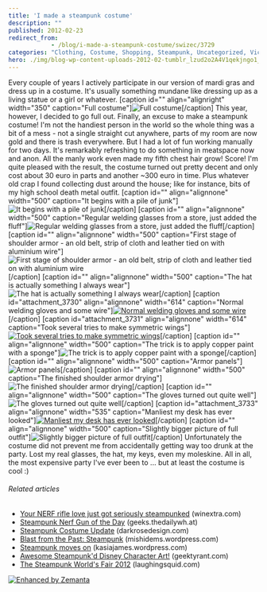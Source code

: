 ```yaml
---
title: 'I made a steampunk costume'
description: ""
published: 2012-02-23
redirect_from: 
            - /blog/i-made-a-steampunk-costume/swizec/3729
categories: "Clothing, Costume, Shopping, Steampunk, Uncategorized, Victorian era"
hero: ./img/blog-wp-content-uploads-2012-02-tumblr_lzud2o2A4V1qekjngo1_5003.jpg
---
```

Every couple of years I actively participate in our version of mardi gras and dress up in a costume. It's usually something mundane like dressing up as a living statue or a girl or whatever. \[caption id="" align="alignright" width="350" caption="Full costume"]![Full costume](./img/blog-wp-content-uploads-2012-02-tumblr_lzud2o2A4V1qekjngo1_5003.jpg "Full costume")\[/caption] This year, however, I decided to go full out. Finally, an excuse to make a steampunk costume! I'm not the handiest person in the world so the whole thing was a bit of a mess - not a single straight cut anywhere, parts of my room are now gold and there is trash everywhere. But I had a lot of fun working manually for two days. It's remarkably refreshing to do something in meatspace now and anon. All the manly work even made my fifth chest hair grow! Score! I'm quite pleased with the result, the costume turned out pretty decent and only cost about 30 euro in parts and another ~300 euro in time. Plus whatever old crap I found collecting dust around the house; like for instance, bits of my high school death metal outfit. \[caption id="" align="alignnone" width="500" caption="It begins with a pile of junk"]![It begins with a pile of junk](./img/blog-wp-content-uploads-2012-02-tumblr_lzpj40CCuq1qekjngo1_5005.jpg "It begins with a pile of junk")\[/caption] \[caption id="" align="alignnone" width="500" caption="Regular welding glasses from a store, just added the fluff"]![Regular welding glasses from a store, just added the fluff](./img/blog-wp-content-uploads-2012-02-tumblr_lzpnlcFYDv1qekjngo1_5004.jpg "Regular welding glasses from a store, just added the fluff")\[/caption] \[caption id="" align="alignnone" width="500" caption="First stage of shoulder armor - an old belt, strip of cloth and leather tied on with aluminium wire"]![First stage of shoulder armor - an old belt, strip of cloth and leather tied on with aluminium wire](./img/blog-wp-content-uploads-2012-02-tumblr_lzpv4nKIQy1qekjngo1_5004.jpg "First stage of shoulder armor - an old belt, strip of cloth and leather tied on with aluminium wire")\[/caption] \[caption id="" align="alignnone" width="500" caption="The hat is actually something I always wear"]![The hat is actually something I always wear](./img/blog-wp-content-uploads-2012-02-tumblr_lzqox0thrJ1qekjngo1_5004.jpg "The hat is actually something I always wear")\[/caption] \[caption id="attachment_3730" align="alignnone" width="614" caption="Normal welding gloves and some wire"][![Normal welding gloves and some wire](./img/blog-wp-content-uploads-2012-02-photo1-1024x764.jpg "Normal welding gloves and some wire")](http://swizec.com/blog/wp-content/uploads/2012/02/photo1.jpg)\[/caption] \[caption id="attachment_3731" align="alignnone" width="614" caption="Took several tries to make symmetric wings"][![Took several tries to make symmetric wings](./img/blog-wp-content-uploads-2012-02-photo-13-1024x764.jpg "Took several tries to make symmetric wings")](http://swizec.com/blog/wp-content/uploads/2012/02/photo-13.jpg)\[/caption] \[caption id="" align="alignnone" width="500" caption="The trick is to apply copper paint with a sponge"]![The trick is to apply copper paint with a sponge](./img/blog-wp-content-uploads-2012-02-tumblr_lzqwrcTn2l1qekjngo1_5004.jpg "The trick is to apply copper paint with a sponge")\[/caption] \[caption id="" align="alignnone" width="500" caption="Armor panels"]![Armor panels](./img/blog-wp-content-uploads-2012-02-tumblr_lzr07u1kEI1qekjngo1_5004.jpg "Armor panels")\[/caption] \[caption id="" align="alignnone" width="500" caption="The finished shoulder armor drying"]![The finished shoulder armor drying ](./img/blog-wp-content-uploads-2012-02-tumblr_lzr4m789651qekjngo1_5004.jpg "The finished shoulder armor drying ")\[/caption] \[caption id="" align="alignnone" width="500" caption="The gloves turned out quite well"]![The gloves turned out quite well](./img/blog-wp-content-uploads-2012-02-tumblr_lzr80yr3Lq1qekjngo1_5004.jpg "The gloves turned out quite well")\[/caption] \[caption id="attachment_3733" align="alignnone" width="535" caption="Manliest my desk has ever looked"][![Manliest my desk has ever looked](./img/blog-wp-content-uploads-2012-02-photo-22-764x1024.jpg "Manliest my desk has ever looked")](http://swizec.com/blog/wp-content/uploads/2012/02/photo-22.jpg)\[/caption] \[caption id="" align="alignnone" width="500" caption="Slightly bigger picture of full outfit"]![Slightly bigger picture of full outfit](./img/blog-wp-content-uploads-2012-02-tumblr_lzud2o2A4V1qekjngo1_5003.jpg "Slightly bigger picture of full outfit")\[/caption] Unfortunately the costume did not prevent me from accidentally getting way too drunk at the party. Lost my real glasses, the hat, my keys, even my moleskine. All in all, the most expensive party I've ever been to ... but at least the costume is cool :)

###### Related articles

- [Your NERF rifle love just got seriously steampunked](http://www.winextra.com/2012/02/your-nerf-rifle-love-just-got-seriously-steampunked/) (winextra.com)
- [Steampunk Nerf Gun of the Day](http://geeks.thedailywh.at/2012/02/22/steampunk-nerf-gun-of-the-day/) (geeks.thedailywh.at)
- [Steampunk Costume Update](http://darkrosedesign.com/2012/02/15/steampunk-costume-update/) (darkrosedesign.com)
- [Blast from the Past: Steampunk](http://mishidems.wordpress.com/2012/02/21/blast-from-the-past-steampunk/) (mishidems.wordpress.com)
- [Steampunk moves on](http://kasiajames.wordpress.com/2012/01/25/steampunk-moves-on/) (kasiajames.wordpress.com)
- [Awesome Steampunk'd Disney Character Art!](http://geektyrant.com/news/2011/12/19/awesome-steampunkd-disney-character-art.html) (geektyrant.com)
- [The Steampunk World's Fair 2012](http://laughingsquid.com/the-steampunk-worlds-fair-2012/) (laughingsquid.com)

[![Enhanced by Zemanta](http://img.zemanta.com/zemified_e.png?x-id=16f65399-a0a0-445f-a88d-a612c62a3c13)](http://www.zemanta.com/ "Enhanced by Zemanta")